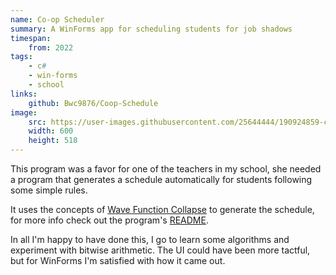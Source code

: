 ```yaml
---
name: Co-op Scheduler
summary: A WinForms app for scheduling students for job shadows
timespan:
    from: 2022
tags:
    - c#
    - win-forms
    - school
links:
    github: Bwc9876/Coop-Schedule
image:
    src: https://user-images.githubusercontent.com/25644444/190924859-c55535fc-5d1b-4f08-9e1b-620b4060b335.png
    width: 600
    height: 518
---
```



This program was a favor for one of the teachers in my school, she needed a
program that generates a schedule automatically for students
following some simple rules.

It uses the concepts of [Wave Function Collapse](https://en.wikipedia.org/wiki/Wave_function_collapse)
to generate the schedule, for more info check out the program's [README](https://github.com/Bwc9876/Coop-Schedule#readme).

In all I'm happy to have done this, I go to learn some algorithms and experiment
with bitwise arithmetic. The UI could have been more tactful, but for WinForms I'm
satisfied with how it came out.
